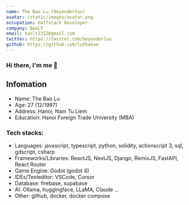 ```yaml
---
name: The Bao Lu (beyonderluu)
avatar: /static/images/avatar.png
occupation: Halfstack Developer
company: BaoLT
email: baolt2212@gmail.com
twitter: https://twitter.com/beyonderluu
github: https://github.com/luthebao
---
```


### Hi there, I'm me 👋

## Infomation

- Name: The Bao Lu
- Age: 27 (12/1997)
- Address: Hanoi, Nam Tu Liem
- Education: Hanoi Foreign Trade University (MBA)

### Tech stacks:

- Languages: javascript, typescript, python, solidity, actionscript 3, sql, gdscript, csharp
- Frameworks/Libraries: ReactJS, NextJS, Django, RemixJS, FastAPI, React Router
- Game Engine: Godot (godot 4)
- IDEs/Texteditor: VSCode, Cursor
- Database: firebase, supabase
- AI: Ollama, huggingface, LLaMA, Claude ...
- Other: github, docker, docker compose

